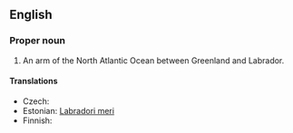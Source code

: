 ==English==

===Proper noun===
{{en-proper noun}}

# An arm of the North Atlantic Ocean between Greenland and Labrador.

====Translations====
{{top}}
* Czech: {{t-|cs|Labradorské moře|n}}
* Estonian: [[Labradori meri]]
* Finnish: {{t-|fi|Labradorinmeri}}
{{bottom}}